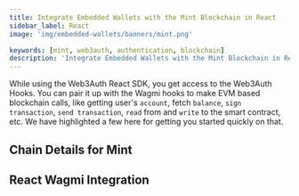 ```yaml
---
title: Integrate Embedded Wallets with the Mint Blockchain in React
sidebar_label: React
image: 'img/embedded-wallets/banners/mint.png'

keywords: [mint, web3auth, authentication, blockchain]
description: 'Integrate Embedded Wallets with the Mint Blockchain in React | Embedded Wallets'
---
```



While using the Web3Auth React SDK, you get access to the Web3Auth Hooks. You can pair it up with the Wagmi hooks to make EVM based blockchain calls, like getting user's `account`, fetch `balance`, `sign transaction`, `send transaction`, `read` from and `write` to the smart contract, etc. We have highlighted a few here for getting you started quickly on that.

## Chain Details for Mint

<ChainDetailsMint />

## React Wagmi Integration

<ReactWagmiIntegration />
